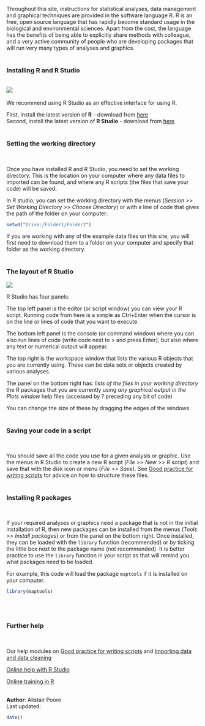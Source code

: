 Throughout this site, instructions for statistical analyses, data management and graphical techniques are provided in the software language R. R is an free, open source language that has rapidly become standard usage in the biological and environmental sciences. Apart from the cost, the language has the benefits of being able to explicitly share methods with colleague, and a very active community of people who are developing packages that will run very many types of analyses and graphics.
<br><br>

### Installing R and R Studio
<br>
![](blue-125.png)
<br><br>
We recommend using R Studio as an effective interface for using R.

First, install the latest version of **R** - download from [here](http://cran.rstudio.com/)<br>
Second, install the latest version of **R Studio** - download from [here](http://www.rstudio.com/products/rstudio/download/)
<br><br>

### Setting the working directory
<br>

Once you have installed R and R Studio, you need to set the working directory. This is the location on your computer where any data files to imported can be found, and where any R scripts (the files that save your code) will be saved. 

In R studio, you can set the working directory with the menus (*Session >> Set Working Directory >> Choose Directory*) or with a line of code that gives the path of the folder on your computer:

```{r, eval =FALSE}
setwd("Drive:/Folder1/Folder2")
```

If you are working with any of the example data files on this site, you will first need to download them to a folder on your computer and specify that folder as the working directory.
<br><br>

### The layout of R Studio

![](Getting_started_R_Studio_image.jpg)

R Studio has four panels:

The top left panel is the editor (or script window) you can view your R script. Running code from here is a simple as Ctrl+Enter when the cursor is on the line or lines of code that you want to execute.

The bottom left panel is the console (or command window) where you can also run lines of code (write code next to > and press Enter), but also where any text or numerical output will appear.

The top right is the workspace window that lists the various R objects that you are currently using. These can be data sets or objects created by various analyses.

The panel on the bottom right has:
*lists of the files in your working directory
*the R packages that you are currently using
*any graphical output in the Plots window
*help files (accessed by ? preceding any bit of code)

You can change the size of these by dragging the edges of the windows.
<br><br>

### Saving your code in a script
<br>

You should save all the code you use for a given analysis or graphic. Use the menus in R Studio to create a new R script (*File >> New >> R script*) and save that with the disk icon or menu (*File >> Save*). See [Good practice for writing scripts](http:environmentalcomputing.net/Good-practice-for-writing-scripts/) for advice on how to structure these files.
<br><br>

### Installing R packages
<br>

If your required analyses or graphics need a package that is not in the initial installation of R, then new packages can be installed from the menus (*Tools >> Install packages*) or from the panel on the bottom right. Once installed, they can be loaded with the `library` function (recommended) or by ticking the little box next to the package name (not recommended). It is better practice to use the `library` function in your script as that will remind you what packages need to be loaded.

For example, this code will load the package `maptools` if it is installed on your computer.

```{r,eval=FALSE}
library(maptools)
```
<br><br>

### Further help
<br>

Our help modules on [Good practice for writing scripts](http:environmentalcomputing.net/Good-practice-for-writing-scripts/) and [Importing data and data cleaning](http:environmentalcomputing.net/Importing-data-and-data-cleaning/)

[Online help with R Studio](https://support.rstudio.com/hc/en-us/sections/200107586-Using-RStudio)

[Online training in R](http://www.rstudio.com/training/online-learning/)
<br><br>

**Author**: Alistair Poore
<br>
Last updated:
```{r,echo=F}
date()
```
